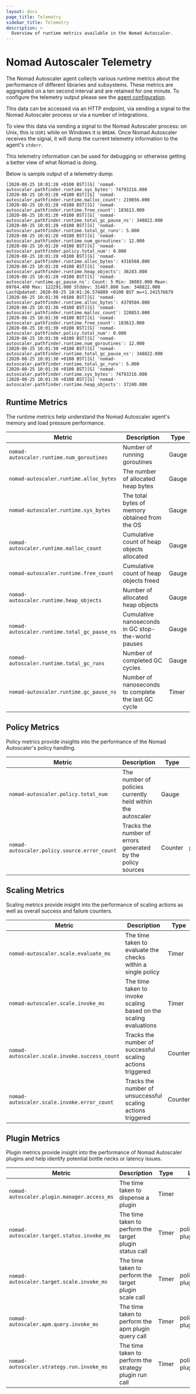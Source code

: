 ```yaml
---
layout: docs
page_title: Telemetry
sidebar_title: Telemetry
description: >
  Overview of runtime metrics available in the Nomad Autoscaler.
---
```


# Nomad Autoscaler Telemetry

The Nomad Autoscaler agent collects various runtime metrics about the performance
of different libraries and subsystems. These metrics are aggregated on a ten
second interval and are retained for one minute. To configure the telemetry output
please see the [agent configuration][agent_telemetry_config].

This data can be accessed via an HTTP endpoint, via sending a signal to the
Nomad Autoscaler process or via a number of integrations.

To view this data via sending a signal to the Nomad Autoscaler process: on Unix,
this is `USR1` while on Windows it is `BREAK`. Once Nomad Autoscaler receives 
the signal, it will dump the current telemetry information to the agent's `stderr`.

This telemetry information can be used for debugging or otherwise
getting a better view of what Nomad is doing.

Below is sample output of a telemetry dump:

```text
[2020-08-25 10:01:20 +0100 BST][G] 'nomad-autoscaler.pathfinder.runtime.sys_bytes': 74793216.000
[2020-08-25 10:01:20 +0100 BST][G] 'nomad-autoscaler.pathfinder.runtime.malloc_count': 219856.000
[2020-08-25 10:01:20 +0100 BST][G] 'nomad-autoscaler.pathfinder.runtime.free_count': 183613.000
[2020-08-25 10:01:20 +0100 BST][G] 'nomad-autoscaler.pathfinder.runtime.total_gc_pause_ns': 348822.000
[2020-08-25 10:01:20 +0100 BST][G] 'nomad-autoscaler.pathfinder.runtime.total_gc_runs': 5.000
[2020-08-25 10:01:20 +0100 BST][G] 'nomad-autoscaler.pathfinder.runtime.num_goroutines': 12.000
[2020-08-25 10:01:20 +0100 BST][G] 'nomad-autoscaler.pathfinder.policy.total_num': 0.000
[2020-08-25 10:01:20 +0100 BST][G] 'nomad-autoscaler.pathfinder.runtime.alloc_bytes': 4316568.000
[2020-08-25 10:01:20 +0100 BST][G] 'nomad-autoscaler.pathfinder.runtime.heap_objects': 36243.000
[2020-08-25 10:01:20 +0100 BST][S] 'nomad-autoscaler.runtime.gc_pause_ns': Count: 5 Min: 38083.000 Mean: 69764.400 Max: 122291.000 Stddev: 31487.808 Sum: 348822.000 LastUpdated: 2020-08-25 10:01:26.574809 +0100 BST m=+1.241576679
[2020-08-25 10:01:30 +0100 BST][G] 'nomad-autoscaler.pathfinder.runtime.alloc_bytes': 4370504.000
[2020-08-25 10:01:30 +0100 BST][G] 'nomad-autoscaler.pathfinder.runtime.malloc_count': 220853.000
[2020-08-25 10:01:30 +0100 BST][G] 'nomad-autoscaler.pathfinder.runtime.free_count': 183613.000
[2020-08-25 10:01:30 +0100 BST][G] 'nomad-autoscaler.pathfinder.policy.total_num': 0.000
[2020-08-25 10:01:30 +0100 BST][G] 'nomad-autoscaler.pathfinder.runtime.num_goroutines': 12.000
[2020-08-25 10:01:30 +0100 BST][G] 'nomad-autoscaler.pathfinder.runtime.total_gc_pause_ns': 348822.000
[2020-08-25 10:01:30 +0100 BST][G] 'nomad-autoscaler.pathfinder.runtime.total_gc_runs': 5.000
[2020-08-25 10:01:30 +0100 BST][G] 'nomad-autoscaler.pathfinder.runtime.sys_bytes': 74793216.000
[2020-08-25 10:01:30 +0100 BST][G] 'nomad-autoscaler.pathfinder.runtime.heap_objects': 37240.000
```

## Runtime Metrics

The runtime metrics help understand the Nomad Autoscaler agent's memory and load
pressure performance.

<table>
  <thead>
    <tr>
      <th>Metric</th>
      <th>Description</th>
      <th>Type</th>
    </tr>
  </thead>
  <tbody>
    <tr>
      <td>
        <code>nomad-autoscaler.runtime.num_goroutines</code>
      </td>
      <td>Number of running goroutines</td>
      <td>Gauge</td>
    </tr>
    <tr>
      <td>
        <code>nomad-autoscaler.runtime.alloc_bytes</code>
      </td>
      <td>The number of allocated heap bytes</td>
      <td>Gauge</td>
    </tr>
    <tr>
      <td>
        <code>nomad-autoscaler.runtime.sys_bytes</code>
      </td>
      <td>The total bytes of memory obtained from the OS</td>
      <td>Gauge</td>
    </tr>
    <tr>
      <td>
        <code>nomad-autoscaler.runtime.malloc_count</code>
      </td>
      <td>Cumulative count of heap objects allocated</td>
      <td>Gauge</td>
    </tr>
    <tr>
      <td>
        <code>nomad-autoscaler.runtime.free_count</code>
      </td>
      <td>Cumulative count of heap objects freed</td>
      <td>Gauge</td>
    </tr>
    <tr>
      <td>
        <code>nomad-autoscaler.runtime.heap_objects</code>
      </td>
      <td>Number of allocated heap objects</td>
      <td>Gauge</td>
    </tr>
    <tr>
      <td>
        <code>nomad-autoscaler.runtime.total_gc_pause_ns</code>
      </td>
      <td>Cumulative nanoseconds in GC stop-the-world pauses</td>
      <td>Gauge</td>
    </tr>
    <tr>
      <td>
        <code>nomad-autoscaler.runtime.total_gc_runs</code>
      </td>
      <td>Number of completed GC cycles</td>
      <td>Gauge</td>
    </tr>
    <tr>
      <td>
        <code>nomad-autoscaler.runtime.gc_pause_ns</code>
      </td>
      <td>Number of nanoseconds to complete the last GC cycle</td>
      <td>Timer</td>
    </tr>
  </tbody>
</table>

## Policy Metrics

Policy metrics provide insights into the performance of the Nomad Autoscaler's
policy handling.

<table>
  <thead>
    <tr>
      <th>Metric</th>
      <th>Description</th>
      <th>Type</th>
      <th>Labels</th>
    </tr>
  </thead>
  <tbody>
    <tr>
      <td>
        <code>nomad-autoscaler.policy.total_num</code>
      </td>
      <td>The number of policies currently held within the autoscaler</td>
      <td>Gauge</td>
      <td></td>
    </tr>
    <tr>
      <td>
        <code>nomad-autoscaler.policy.source.error_count</code>
      </td>
      <td>Tracks the number of errors generated by the policy sources</td>
      <td>Counter</td>
      <td>policy_source</td>
    </tr>
  </tbody>
</table>

## Scaling Metrics

Scaling metrics provide insight into the performance of scaling actions as well
as overall success and failure counters.

<table>
  <thead>
    <tr>
      <th>Metric</th>
      <th>Description</th>
      <th>Type</th>
      <th>Labels</th>
    </tr>
  </thead>
  <tbody>
    <tr>
      <td>
        <code>nomad-autoscaler.scale.evaluate_ms</code>
      </td>
      <td>The time taken to evaluate the checks within a single policy</td>
      <td>Timer</td>
      <td>policy_id, target_name</td>
    </tr>
    <tr>
      <td>
        <code>nomad-autoscaler.scale.invoke_ms</code>
      </td>
      <td>The time taken to invoke scaling based on the scaling evaluations</td>
      <td>Timer</td>
      <td>policy_id, target_name</td>
    </tr>
    <tr>
      <td>
        <code>nomad-autoscaler.scale.invoke.success_count</code>
      </td>
      <td>Tracks the number of successful scaling actions triggered</td>
      <td>Counter</td>
      <td></td>
    </tr>
    <tr>
      <td>
        <code>nomad-autoscaler.scale.invoke.error_count</code>
      </td>
      <td>Tracks the number of unsuccessful scaling actions triggered</td>
      <td>Counter</td>
      <td></td>
    </tr>
  </tbody>
</table>

## Plugin Metrics

Plugin metrics provide insight into the performance of Nomad Autoscaler plugins
and help identify potential bottle necks or latency issues.

<table>
  <thead>
    <tr>
      <th>Metric</th>
      <th>Description</th>
      <th>Type</th>
      <th>Labels</th>
    </tr>
  </thead>
  <tbody>
    <tr>
      <td>
        <code>nomad-autoscaler.plugin.manager.access_ms</code>
      </td>
      <td>The time taken to dispense a plugin</td>
      <td>Timer</td>
      <td></td>
    </tr>
    <tr>
      <td>
        <code>nomad-autoscaler.target.status.invoke_ms</code>
      </td>
      <td>The time taken to perform the target plugin status call</td>
      <td>Timer</td>
      <td>policy_id, plugin_name</td>
    </tr>
    <tr>
      <td>
        <code>nomad-autoscaler.target.scale.invoke_ms</code>
      </td>
      <td>The time taken to perform the target plugin scale call</td>
      <td>Timer</td>
      <td>policy_id, plugin_name</td>
    </tr>
    <tr>
      <td>
        <code>nomad-autoscaler.apm.query.invoke_ms</code>
      </td>
      <td>The time taken to perform the apm plugin query call</td>
      <td>Timer</td>
      <td>policy_id, plugin_name</td>
    </tr>
    <tr>
      <td>
        <code>nomad-autoscaler.strategy.run.invoke_ms</code>
      </td>
      <td>The time taken to perform the strategy plugin run call</td>
      <td>Timer</td>
      <td>policy_id, plugin_name</td>
    </tr>
  </tbody>
</table>

[agent_telemetry_config]: /docs/autoscaling/agent#telemetry-block
